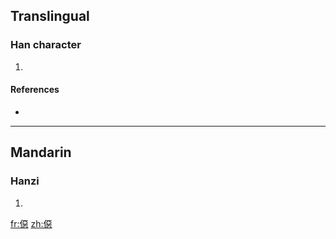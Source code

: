 ==Translingual==

===Han character===
{{Han char|rn=9|rad=人|as=12|sn=14|four=|canj=人一一心 (OMMP), X人一一心 (XOMMP)}}

# {{defn|Han}}

====References====
* {{Han ref|kx=0117.230|dkj=01126|dj=0249.080|hdz=10217.030|uh=50EB|ud=20715}}

----

==Mandarin==

===Hanzi===
{{cmn-hanzi|pin=[[è]] ([[e4]])|wg=o<sup>4</sup>}}

# {{defn|Mandarin}}

[[fr:僫]]
[[zh:僫]]